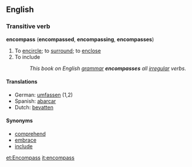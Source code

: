 ==English==
===Transitive verb===
'''encompass''' ('''encompassed''', '''encompassing''', '''encompasses''')
# To [[encircle]]; to [[surround]]; to [[enclose]]
# To include
#:''This book on English [[:w:grammar|grammar]] '''encompasses''' all [[irregular]] verbs.''
====Translations====
*German: [[umfassen]] (1,2)
*Spanish: [[abarcar]]
*Dutch: [[bevatten]]

==== Synonyms ====
*[[comprehend]]
*[[embrace]]
*[[include]]

[[et:Encompass]]
[[it:encompass]]